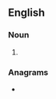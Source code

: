 ==English==

===Noun===
{{head|en|noun plural form}}

# {{plural of|bloater|lang=en}}

===Anagrams===
* {{anagrams|en|retablos|sortable|storable}}